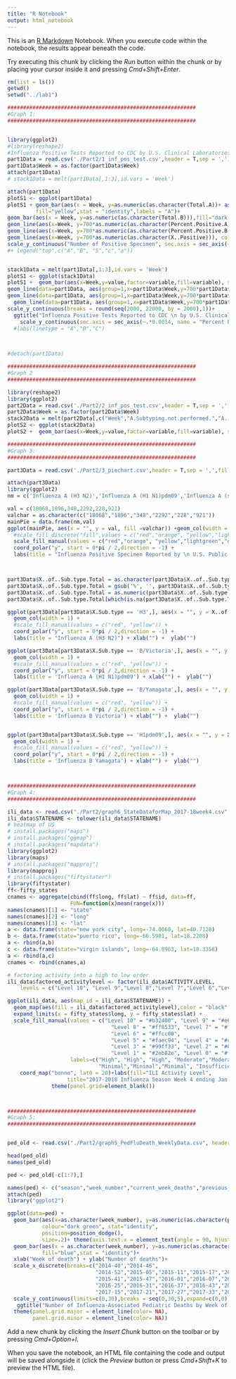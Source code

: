 ```yaml
---
title: "R Notebook"
output: html_notebook
---
```


This is an [R Markdown](http://rmarkdown.rstudio.com) Notebook. When you execute code within the notebook, the results appear beneath the code. 

Try executing this chunk by clicking the *Run* button within the chunk or by placing your cursor inside it and pressing *Cmd+Shift+Enter*. 

```r
rm(list = ls())
getwd()
setwd("../lab1")

############################################################
#Graph 1:
############################################################


library(ggplot2)
#library(reshape2)
#Influenza Positive Tests Reported to CDC by U.S. Clinical Laboratories 2017-2018 Season
part1Data = read.csv('./Part2/1_inf_pos_test.csv',header = T,sep = ',')
part1Data$Week = as.factor(part1Data$Week)
attach(part1Data)
# stack1Data = melt(part1Data[,1:3],id.vars = 'Week')

attach(part1Data)
plotS1 <- ggplot(part1Data) 
plotS1 + geom_bar(aes(x = Week, y=as.numeric(as.character(Total.A))+ as.numeric(as.character(Total.B))),
         fill="yellow",stat = "identity",labels = "A")+ 
geom_bar(aes(x = Week, y=as.numeric(as.character(Total.B))),fill="dark green",stat = "identity" , labels = "B")+
geom_line(aes(x=Week, y=700*as.numeric(as.character(Percent.Positive.A))), colour="blue",group = 1,labels = "% Positive")+
geom_line(aes(x=Week, y=700*as.numeric(as.character(Percent.Positive.B.))), colour="green",group = 1, labels = "% Positive Flu A")+
geom_line(aes(x=Week, y=700*as.numeric(as.character(X..Positive))), colour="black",group = 1 , labels = "% Positive Flu B")+
scale_y_continuous("Number of Positive Specimen", sec.axis = sec_axis(~ . * 0.0015, name ="Percent Positive")) + theme(axis.text.x = element_text(angle = 70, hjust = 1))  + ggtitle("Influenza Positive Tests Reported to CDC \n by U.S. Clinical Laboratories 2017-2018 Season") + scale_colour_manual(values=c("A","B", "5","c","a")) +  guides(colour=guide_legend(override.aes=list(linetype=c(1,4,0,0),shape=c(NA,16,0,0))))
#+ legend("top",c("A","B", "5","c","a"))


stack1Data = melt(part1Data[,1:3],id.vars = 'Week')
plotS1 <- ggplot(stack1Data) 
plotS1 +  geom_bar(aes(x=Week,y=value,factor=variable,fill=variable), stat="identity") + scale_fill_manual(values=c("#FFF450","#007E32")) +
geom_line(data=part1Data, aes(group=1,x=part1Data$Week,y=700*part1Data$Percent.Positive.A,labels="A"),size=1,col="yellow",lwd=0.5,lty="dashed",label_value = "A") +
geom_line(data=part1Data, aes(group=1,x=part1Data$Week,y=700*part1Data$Percent.Positive.B.),size=0.4,col="green") +
  geom_line(data=part1Data, aes(group=1,x=part1Data$Week,y=700*part1Data$X..Positive),size=0.4,col="black") +
scale_y_continuous(breaks = round(seq(2000, 22000, by = 2000),1))+
  ggtitle("Influenza Positive Tests Reported to CDC \n by U.S. Clinical Laboratories 2017-2018 Season")+
    scale_y_continuous(sec.axis = sec_axis(~.*0.0014, name = "Percent Positive",breaks = round(seq(2, 30, by = 2),1)))
  #labs(linetype = "A","B","C")
  


#detach(part1Data)
```






```r
############################################################
#Graph 2
############################################################

library(reshape2)
library(ggplot2)
part2Data = read.csv('./Part2/2_inf_pos_test.csv',header = T,sep = ',')
part2Data$Week = as.factor(part2Data$Week)
stack2Data = melt(part2Data[,c("Week","A.Subtyping.not.performed.","A..H1N1.pdm09","A.H3.","A.H3N2v.","B.","BVIC","BYAM")],id.vars = 'Week')
plotS2 <- ggplot(stack2Data) 
plotS2 +  geom_bar(aes(x=Week,y=value,factor=variable,fill=variable), stat="identity") + scale_fill_manual(values=c("#FFF450","#F2A406","#F80005","#8F09D9","#008232","#A5D10C","#007E32"),labels = c("A (subtyping not performed)","A (H1N1)pdm09","A (H3N2)","H3N2v.","B (lineage not performed)","B (Victoria Lineage","B (Yamagata Lineage)"),name = "") + ylab("Number of Positive Specimen") + ggtitle("Influenza Positive Test reported to CSC by U.S. Public \n Health Laboratories, National Summary 2017-2018 Season") + theme(axis.text.x = element_text(angle = 70, hjust = 1))

```
```r
############################################################
#Graph 3:
############################################################

part3Data = read.csv('./Part2/3_piechart.csv',header = T,sep = ',',fill = TRUE)

attach(part3Data)
library(ggplot2)
nm = c('Influenza A (H3 N2)','Influenza A (H1 N1)pdm09','Influenza A (subtype unknown)','Influenza B Victoria','Influenza B Yamagata','Influenza B lineage not determined')

val = c(18068,1896,348,2292,228,921)
valchar = as.character(c("18068","1896","348","2292","228","921"))
mainPie = data.frame(nm,val)
ggplot(mainPie, aes(x = "", y = val, fill =valchar)) +geom_col(width = 1) +
  #scale_fill_discrete("fill",values = c("red","orange", "yellow","lightgreen","green","dark")) +
  scale_fill_manual(values = c("red","orange", "yellow","lightgreen","green","darkgreen"), labels = nm) +
  coord_polar("y", start = 0*pi / 2,direction = -1) +
  labs(title = "Influenza Positive Specimen Reported by \n U.S. Public Health Laboratories, \n Cumulative, 2017-2018 season") + xlab("") +  ylab("")



part3Data$X..of..Sub.type.Total = as.character(part3Data$X..of..Sub.type.Total)
part3Data$X..of..Sub.type.Total = gsub('%', '', part3Data$X..of..Sub.type.Total)
part3Data$X..of..Sub.type.Total = as.numeric(part3Data$X..of..Sub.type.Total)
part3Data$X..of..Sub.type.Total[which(is.na(part3Data$X..of..Sub.type.Total))] <- 0

ggplot(part3Data[part3Data$X.Sub.type == 'H3',], aes(x = "", y = X..of..Sub.type.Total, fill = Genetic_Group)) +
  geom_col(width = 1) +
  #scale_fill_manual(values = c("red", "yellow")) +
  coord_polar("y", start = 0*pi / 2,direction = -1) +
  labs(title = "Influenza A (H3 N2)") + xlab("") +  ylab("")

ggplot(part3Data[part3Data$X.Sub.type == 'B/Victoria',], aes(x = "", y = X..of..Sub.type.Total, fill = Genetic_Group)) +
  geom_col(width = 1) +
  #scale_fill_manual(values = c("red", "yellow")) +
  coord_polar("y", start = 0*pi / 2,direction = -1) +
  labs(title = 'Influenza A (H1 N1)pdm09') + xlab("") +  ylab("")

ggplot(part3Data[part3Data$X.Sub.type == 'B/Yamagata',], aes(x = "", y = X..of..Sub.type.Total, fill = Genetic_Group)) +
  geom_col(width = 1) +
  #scale_fill_manual(values = c("red", "yellow")) +
  coord_polar("y", start = 0*pi / 2,direction = -1) +
  labs(title = 'Influenza B Victoria') + xlab("") +  ylab("")


ggplot(part3Data[part3Data$X.Sub.type == 'H1pdm09',], aes(x = "", y = X..of..Sub.type.Total, fill = Genetic_Group)) +
  geom_col(width = 1) +
  #scale_fill_manual(values = c("red", "yellow")) +
  coord_polar("y", start = 0*pi / 2,direction = -1) +
  labs(title = 'Influenza B Yamagata') + xlab("") +  ylab("")




```



```r

############################################################
#Graph 4:
############################################################

ili_data <- read.csv("./Part2/graph6_StateDataforMap_2017-18week4.csv",header = T, sep = ",")
ili_data$STATENAME <- tolower(ili_data$STATENAME)
# heatmap of US
# install.packages("maps")
# install.packages("ggmap")
# install.packages("mapdata")
library(ggplot2)
library(maps)
# install.packages("mapproj")
library(mapproj)
# install.packages("fiftystater")
library(fiftystater)
ff<-fifty_states
cnames <- aggregate(cbind(ff$long, ff$lat) ~ ff$id, data=ff, 
                    FUN=function(x)mean(range(x)))
names(cnames)[1] <- "state"
names(cnames)[2] <- "long"
names(cnames)[3] <- "lat"
a <- data.frame(state="new york city", long=-74.0060, lat=40.7128)
b <- data.frame(state="puerto rico", long=-66.5901, lat=18.2208)
a <- rbind(a,b)
c <- data.frame(state="virgin islands", long=-64.8963, lat=18.3358)
a <- rbind(a,c)
cnames <- rbind(cnames,a)  

# factoring activity into a high to low order 
ili_data$factored_activitylevel <- factor(ili_data$ACTIVITY.LEVEL,
    levels = c("Level 10", "Level 9","Level 8","Level 7","Level 6","Level 5","Level 4","Level 3","Level 2","Level 1","Level 0" ))

ggplot(ili_data, aes(map_id = ili_data$STATENAME)) + 
  geom_map(aes(fill = ili_data$factored_activitylevel),color = "black", map = fifty_states) + 
  expand_limits(x = fifty_states$long, y = fifty_states$lat) +
  scale_fill_manual(values = c("Level 10" = "#b32400", "Level 9" = "#e65c00",
                                 "Level 8" = "#ff8533", "Level 7" = "#ff9900", 
                                 "Level 6" = "#ffcc00", 
                                 "Level 5" = "#faec94", "Level 4" = "#c6ff1a",
                                 "Level 3" = "#99ff33", "Level 2" = "#00ff00", 
                                 "Level 1" = "#2eb82e", "Level 0" = "#ffffff"),
                    labels=c("High", "High", "High", "Moderate","Moderate","Low","Low",
                             "Minimal","Minimal","Minimal", "Insufficient data"), drop = FALSE)+
    coord_map("bonne", lat0 = 20)+labs(fill="ILI Activity Level",
                   title="2017-2018 Influenza Season Week 4 ending Jan 27, 2018",x="",y="")+
              theme(panel.grid=element_blank())




```

```r

############################################################
#Graph 5:
############################################################


ped_old <- read.csv("./Part2/graph5_PedFluDeath_WeeklyData.csv", header=T, sep=",")

head(ped_old)
names(ped_old)

ped <- ped_old[-c(1:7),]

names(ped) <- c("season","week_number","current_week_deaths","previous_week_death")
attach(ped)
library("ggplot2")

ggplot(data=ped) + 
  geom_bar(aes(x=as.character(week_number), y=as.numeric(as.character(previous_week_death))), 
           colour="dark green", stat="identity",
           position=position_dodge(),
           size=.2)+ theme(axis.text.x = element_text(angle = 90, hjust = 2))+
  geom_bar(aes(x = as.character(week_number), y=as.numeric(as.character(current_week_deaths))),
           fill="blue",stat = "identity")+
  xlab("Week of death") + ylab("Number of deaths")+ 
  scale_x_discrete(breaks=c("2014-40","2014-46",
                            "2014-52","2015-05","2015-11","2015-17","2015-23","2015-29","2015-35",
                            "2015-41","2015-47","2016-01","2016-07","2016-13","2016-19",
                            "2016-25","2016-31","2016-37","2016-43","2016-49","2017-03","2017-09",
                            "2017-15","2017-21","2017-27","2017-33","2017-39","2017-45","2017-51"))+
  scale_y_continuous(limits=c(0,30),breaks = seq(0,30,5),expand=c(0,0))+
   ggtitle("Number of Influenza-Associated Pediatric Deaths by Week of Death: 2014-2015 season to present")+
  theme(panel.grid.major = element_line(color= NA),
        panel.grid.minor = element_line(color= NA))

```


Add a new chunk by clicking the *Insert Chunk* button on the toolbar or by pressing *Cmd+Option+I*.

When you save the notebook, an HTML file containing the code and output will be saved alongside it (click the *Preview* button or press *Cmd+Shift+K* to preview the HTML file).
